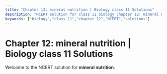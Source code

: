 ```yaml
---
title: "Chapter 12: mineral nutrition | Biology class 11 Solutions"
description: "NCERT solution for class 11 biology chapter 12: mineral nutrition."
keywords: ["biology","class-11","chapter 12","NCERT","solutions"]
---
```


# Chapter 12: mineral nutrition | Biology class 11 Solutions

Welcome to the NCERT solution for **mineral nutrition**.
